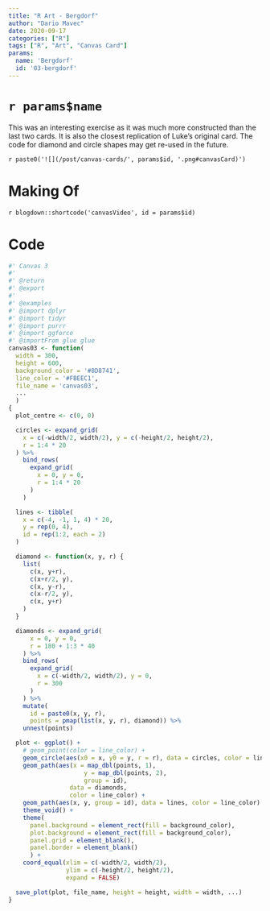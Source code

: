 ```yaml
---
title: "R Art - Bergdorf"
author: "Dario Mavec"
date: 2020-09-17
categories: ["R"]
tags: ["R", "Art", "Canvas Card"]
params:
  name: 'Bergdorf'
  id: '03-bergdorf'
---
```


# `r params$name`

This was an interesting exercise as it was much more constructed than the
last two cards. It is also the closest replication of Luke's original card. The
code for diamond and circle shapes may get re-used in the future.

`r paste0('![](/post/canvas-cards/', params$id, '.png#canvasCard)')` 
 
# Making Of

`r blogdown::shortcode('canvasVideo', id = params$id)`

# Code

```r
#' Canvas 3
#'
#' @return
#' @export
#'
#' @examples
#' @import dplyr
#' @import tidyr
#' @import purrr
#' @import ggforce
#' @importFrom glue glue
canvas03 <- function(
  width = 300,
  height = 600,
  background_color = '#8D8741',
  line_color = '#FBEEC1',
  file_name = 'canvas03',
  ...
  )
{
  plot_centre <- c(0, 0)

  circles <- expand_grid(
    x = c(-width/2, width/2), y = c(-height/2, height/2),
    r = 1:4 * 20
  ) %>%
    bind_rows(
      expand_grid(
        x = 0, y = 0,
        r = 1:4 * 20
      )
    )

  lines <- tibble(
    x = c(-4, -1, 1, 4) * 20,
    y = rep(0, 4),
    id = rep(1:2, each = 2)
  )

  diamond <- function(x, y, r) {
    list(
      c(x, y+r),
      c(x+r/2, y),
      c(x, y-r),
      c(x-r/2, y),
      c(x, y+r)
    )
  }

  diamonds <- expand_grid(
      x = 0, y = 0,
      r = 180 + 1:3 * 40
    ) %>%
    bind_rows(
      expand_grid(
        x = c(-width/2, width/2), y = 0,
        r = 300
      )
    ) %>%
    mutate(
      id = paste0(x, y, r),
      points = pmap(list(x, y, r), diamond)) %>%
    unnest(points)

  plot <- ggplot() +
    # geom_point(color = line_color) +
    geom_circle(aes(x0 = x, y0 = y, r = r), data = circles, color = line_color) +
    geom_path(aes(x = map_dbl(points, 1),
                     y = map_dbl(points, 2),
                     group = id),
                 data = diamonds,
                 color = line_color) +
    geom_path(aes(x, y, group = id), data = lines, color = line_color) +
    theme_void() +
    theme(
      panel.background = element_rect(fill = background_color),
      plot.background = element_rect(fill = background_color),
      panel.grid = element_blank(),
      panel.border = element_blank()
      ) +
    coord_equal(xlim = c(-width/2, width/2),
                ylim = c(-height/2, height/2),
                expand = FALSE)

  save_plot(plot, file_name, height = height, width = width, ...)
}
```